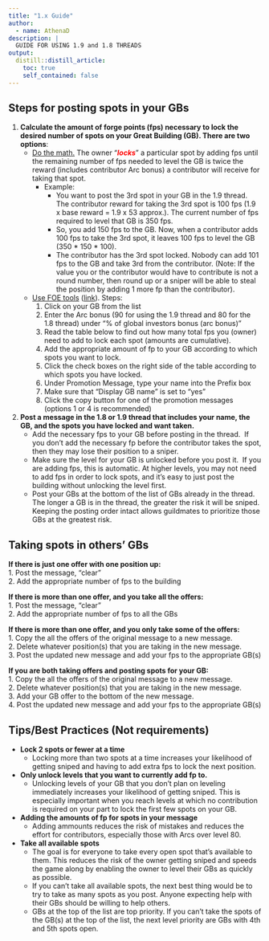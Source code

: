 ```yaml
---
title: "1.x Guide"
author:
  - name: AthenaD
description: |
  GUIDE FOR USING 1.9 and 1.8 THREADS
output: 
  distill::distill_article:
    toc: true
    self_contained: false
---
```




## **Steps for posting spots in your GBs**  

  1. **Calculate the amount of forge points (fps) necessary to lock the desired number of spots on your Great Building (GB). There are two options**:
	  * <u>Do the math.</u> The owner "***<span style="color:red;">locks</span>***" a particular spot by adding fps until the remaining number of fps needed to level the GB is twice the reward (includes contributor Arc bonus) a contributor will receive for taking that spot.
		  * Example: 
		    + You want to post the 3rd spot in your GB in the 1.9 thread. The contributor reward for taking the 3rd spot is 100 fps (1.9 x base reward = 1.9 x 53 approx.). The current number of fps required to level that GB is 350 fps. 
		    + So, you add 150 fps to the GB. Now, when a contributor adds 100 fps to take the 3rd spot, it leaves 100 fps to level the GB (350 * 150 * 100). 
		    + The contributor has the 3rd spot locked. Nobody can add 101 fps to the GB and take 3rd from the contributor. (Note: If the value you or the contributor would have to contribute is not a round number, then round up or a sniper will be able to steal the position by adding 1 more fp than the contributor).
	  * <u>Use FOE tools</u> ([link](https://foe.tools/gb-investment)). Steps:
		  1. Click on your GB from the list
		  2. Enter the Arc bonus (90 for using the 1.9 thread and 80 for the 1.8 thread) under "% of global investors bonus (arc bonus)"
		  3. Read the table below to find out how many total fps you (owner) need to add to lock each spot (amounts are cumulative).
		  4. Add the appropriate amount of fp to your GB according to which spots you want to lock.
		  5. Click the check boxes on the right side of the table according to which spots you have locked.
		  6. Under Promotion Message, type your name into the Prefix box
		  7. Make sure that “Display GB name” is set to “yes”
		  8. Click the copy button for one of the promotion messages (options 1 or 4 is recommended)
  2. **Post a message in the 1.8 or 1.9 thread that includes your name, the GB, and the spots you have locked and want taken.** 
	  * Add the necessary fps to your GB before posting in the thread.  If you don’t add the necessary fp before the contributor takes the spot, then they may lose their position to a sniper.
	  * Make sure the level for your GB is unlocked before you post it.  If you are adding fps, this is automatic. At higher levels, you may not need to add fps in order to lock spots, and it’s easy to just post the building without unlocking the level first. 
	  * Post your GBs at the bottom of the list of GBs already in the thread. The longer a GB is in the thread, the greater the risk it will be sniped. Keeping the posting order intact allows guildmates to prioritize those GBs at the greatest risk.

## Taking spots in others' GBs
**If there is just one offer with one position up:**  
1. Post the message, “clear”  
2. Add the appropriate number of fps to the building

**If there is more than one offer, and you take all the offers:**  
1. Post the message, "clear"  
2. Add the appropriate number of fps to all the GBs  

**If there is more than one offer, and you only take some of the offers:**  
1. Copy the all the offers of the original message to a new message.   
2. Delete whatever position(s) that you are taking in the new message.   
3. Post the updated new message and add your fps to the appropriate GB(s)  

**If you are both taking offers and posting spots for your GB:**  
1. Copy the all the offers of the original message to a new message.   
2. Delete whatever position(s) that you are taking in the new message.   
3. Add your GB offer to the bottom of the new message.  
4. Post the updated new message and add your fps to the appropriate GB(s)  

## Tips/Best Practices (Not requirements)  

* **Lock 2 spots or fewer at a time**  
  + Locking more than two spots at a time increases your likelihood of getting sniped and having to add extra fps to lock the next position.  

* **Only unlock levels that you want to currently add fp to.**  
  + Unlocking levels of your GB that you don’t plan on leveling immediately increases your likelihood of getting sniped. This is especially important when you reach levels at which no contribution is required on your part to lock the first few spots on your GB.

* **Adding the amounts of fp for spots in your message**  
  + Adding ammounts reduces the risk of mistakes and reduces the effort for contributors, especially those with Arcs over level 80.  

* **Take all available spots**  
  + The goal is for everyone to take every open spot that's available to them. This reduces the risk of the owner getting sniped and speeds the game along by enabling the owner to level their GBs as quickly as possible.
  + If you can't take all available spots, the next best thing would be to try to take as many spots as you post. Anyone expecting help with their GBs should be willing to help others.
  + GBs at the top of the list are top priority. If you can't take the spots of the GB(s) at the top of the list, the next level priority are GBs with 4th and 5th spots open.  


